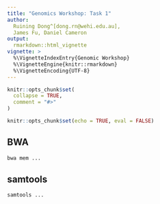 ```yaml
---
title: "Genomics Workshop: Task 1"
author: 
  Ruining Dong^[dong.rn@wehi.edu.au], 
  James Fu, Daniel Cameron
output: 
  rmarkdown::html_vignette
vignette: >
  %\VignetteIndexEntry{Genomic Workshop}
  %\VignetteEngine{knitr::rmarkdown}
  %\VignetteEncoding{UTF-8}
---
```



```r
knitr::opts_chunk$set(
  collapse = TRUE,
  comment = "#>"
)
```

```r
knitr::opts_chunk$set(echo = TRUE, eval = FALSE)
```

## BWA

```bash
bwa mem ...
```

## samtools

```bash
samtools ...
```





